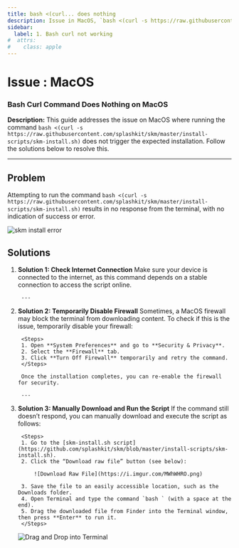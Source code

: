```yaml
---
title: bash <(curl... does nothing
description: Issue in MacOS, `bash <(curl -s https://raw.githubusercontent.com/splashkit/skm/master/install-scripts/skm-install.sh)` does nothing, and how to fix it.
sidebar:
  label: 1. Bash curl not working
#  attrs:
#    class: apple
---
```



<h1> Issue : MacOS </h1>

### Bash Curl Command Does Nothing on MacOS

**Description:** This guide addresses the issue on MacOS where running the command `bash <(curl -s https://raw.githubusercontent.com/splashkit/skm/master/install-scripts/skm-install.sh)` does not trigger the expected installation. Follow the solutions below to resolve this.

---

## Problem

Attempting to run the command `bash <(curl -s https://raw.githubusercontent.com/splashkit/skm/master/install-scripts/skm-install.sh)` results in no response from the terminal, with no indication of success or error.

![skm install error](https://i.imgur.com/BD8jqnT.png)

## Solutions

<Steps>

1. **Solution 1: Check Internet Connection**
        Make sure your device is connected to the internet, as this command depends on a stable connection to access the script online.

        ---

2. **Solution 2: Temporarily Disable Firewall**
        Sometimes, a MacOS firewall may block the terminal from downloading content. To check if this is the issue, temporarily disable your firewall:

        <Steps>
        1. Open **System Preferences** and go to **Security & Privacy**.
        2. Select the **Firewall** tab.
        3. Click **Turn Off Firewall** temporarily and retry the command.
        </Steps>
        
        Once the installation completes, you can re-enable the firewall for security.

        ---

3. **Solution 3: Manually Download and Run the Script**
        If the command still doesn’t respond, you can manually download and execute the script as follows:

        <Steps>
        1. Go to the [skm-install.sh script](https://github.com/splashkit/skm/blob/master/install-scripts/skm-install.sh).
        2. Click the “Download raw file” button (see below):

            ![Download Raw File](https://i.imgur.com/MWhWHRO.png)

        3. Save the file to an easily accessible location, such as the Downloads folder.
        4. Open Terminal and type the command `bash ` (with a space at the end).
        5. Drag the downloaded file from Finder into the Terminal window, then press **Enter** to run it.
        </Steps>

   ![Drag and Drop into Terminal](https://i.imgur.com/LTCf6qW.png)

</Steps>
